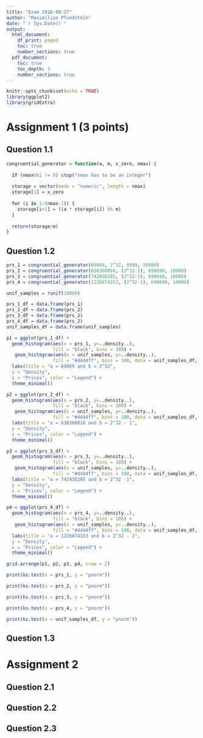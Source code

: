```yaml
---
title: "Exam 2018-08-27"
author: "Maximilian Pfundstein"
date: "`r Sys.Date()`"
output:
  html_document:
    df_print: paged
    toc: true
    number_sections: true
  pdf_document:
    toc: true
    toc_depth: 3
    number_sections: true
---
```


```r
knitr::opts_chunk$set(echo = TRUE)
library(ggplot2)
library(gridExtra)
```

# Assignment 1 (3 points)

## Question 1.1

```r

congruential_generator = function(a, m, x_zero, nmax) {
  
  if (nmax%%1 != 0) stop("nmax has to be an integer")
  
  storage = vector(mode = "numeric", length = nmax)
  storage[1] = x_zero
  
  for (i in 1:(nmax-1)) {
    storage[i+1] = ((a * storage[i]) %% m)
  }
  
  return(storage/m)
}

```

## Question 1.2

```r

prs_1 = congruential_generator(69069, 2^32, 9999, 10000)
prs_2 = congruential_generator(630360016, (2^32-1), 690690, 10000)
prs_3 = congruential_generator(742938285, (2^32-1), 690690, 10000)
prs_4 = congruential_generator(1226874153, (2^32-1), 690690, 10000)

unif_samples = runif(10000)

```

```r

prs_1_df = data.frame(prs_1)
prs_2_df = data.frame(prs_2)
prs_3_df = data.frame(prs_2)
prs_4_df = data.frame(prs_2)
unif_samples_df = data.frame(unif_samples)

p1 = ggplot(prs_1_df) +
  geom_histogram(aes(x = prs_1, y=..density..),
                 fill = "black", bins = 100) +
   geom_histogram(aes(x = unif_samples, y=..density..),
                 fill = "#4444ff", bins = 100, data = unif_samples_df, alpha = 0.5) +
  labs(title = "a = 69069 and b = 2^32",
  y = "Density",
  x = "Prices", color = "Legend") +
  theme_minimal()

p2 = ggplot(prs_2_df) +
  geom_histogram(aes(x = prs_2, y=..density..),
                 fill = "black", bins = 100) +
   geom_histogram(aes(x = unif_samples, y=..density..),
                 fill = "#4444ff", bins = 100, data = unif_samples_df, alpha = 0.5) +
  labs(title = "a = 630360016 and b = 2^32 - 1",
  y = "Density",
  x = "Prices", color = "Legend") +
  theme_minimal()

p3 = ggplot(prs_3_df) +
  geom_histogram(aes(x = prs_3, y=..density..),
                 fill = "black", bins = 100) +
   geom_histogram(aes(x = unif_samples, y=..density..),
                 fill = "#4444ff", bins = 100, data = unif_samples_df, alpha = 0.5) +
  labs(title = "a = 742938285 and b = 2^32 -1",
  y = "Density",
  x = "Prices", color = "Legend") +
  theme_minimal()

p4 = ggplot(prs_4_df) +
  geom_histogram(aes(x = prs_4, y=..density..),
                 fill = "black", bins = 100) +
   geom_histogram(aes(x = unif_samples, y=..density..),
                 fill = "#4444ff", bins = 100, data = unif_samples_df, alpha = 0.5) +
  labs(title = "a = 1226874153 and b = 2^32 - 1",
  y = "Density",
  x = "Prices", color = "Legend") +
  theme_minimal()

grid.arrange(p1, p2, p3, p4, nrow = 2)
```

```r
print(ks.test(x = prs_1, y = "pnorm"))
```

```r
print(ks.test(x = prs_2, y = "pnorm"))
```

```r
print(ks.test(x = prs_3, y = "pnorm"))
```

```r
print(ks.test(x = prs_4, y = "pnorm"))
```

```r
print(ks.test(x = unif_samples_df, y = "pnorm"))
```

## Question 1.3

# Assignment 2

## Question 2.1

## Question 2.2

## Question 2.3
